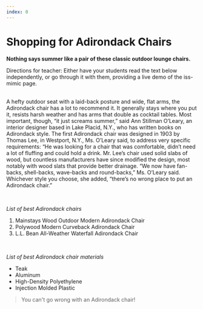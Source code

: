 ```yaml
---
index: 0
---
```


# Shopping for Adirondack Chairs

**Nothing says summer like a pair of these classic outdoor lounge chairs.**
<div class='learn'><span style={{color: "green", backgroundColor: "#fcc7c2"}}>Directions for teacher: Either have your students read the text below independently, or go through it with them, providing a live demo of the iss-mimic page.</span></div>
<br />

A hefty outdoor seat with a laid-back posture and wide, flat arms, the Adirondack chair has a lot to recommend it. It generally stays where you put it, resists harsh weather and has arms that double as cocktail tables. Most important, though, “it just screams summer,” said Ann Stillman O’Leary, an interior designer based in Lake Placid, N.Y., who has written books on Adirondack style. The first Adirondack chair was designed in 1903 by Thomas Lee, in Westport, N.Y., Ms. O’Leary said, to address very specific requirements: “He was looking for a chair that was comfortable, didn’t need a lot of fluffing and could hold a drink. Mr. Lee’s chair used solid slabs of wood, but countless manufacturers have since modified the design, most notably with wood slats that provide better drainage. “We now have fan-backs, shell-backs, wave-backs and round-backs,” Ms. O’Leary said. Whichever style you choose, she added, “there’s no wrong place to put an Adirondack chair.”

<br />

*List of best Adirondack chairs*

1. Mainstays Wood Outdoor Modern Adirondack Chair
2. Polywood Modern Curveback Adirondack Chair
3. L.L. Bean All-Weather Waterfall Adirondack Chair

<br />

*List of best Adirondack chair materials*

- Teak
- Aluminum
- High-Density Polyethylene
- Injection Molded Plastic

> You can't go wrong with an Adirondack chair!
